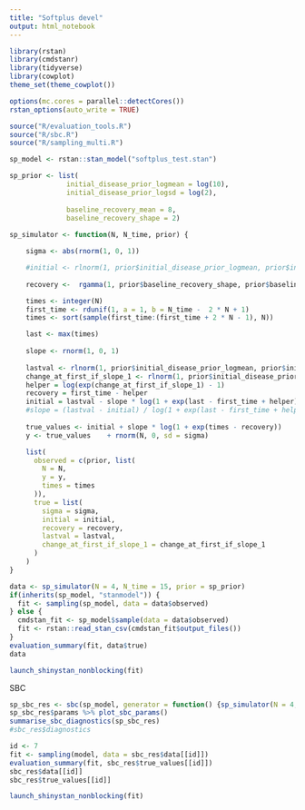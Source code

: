 ```yaml
---
title: "Softplus devel"
output: html_notebook
---
```



```r
library(rstan)
library(cmdstanr)
library(tidyverse)
library(cowplot)
theme_set(theme_cowplot())

options(mc.cores = parallel::detectCores())
rstan_options(auto_write = TRUE)

source("R/evaluation_tools.R")
source("R/sbc.R")
source("R/sampling_multi.R")
```

```r
sp_model <- rstan::stan_model("softplus_test.stan")
```

```r
sp_prior <- list(
              initial_disease_prior_logmean = log(10),
              initial_disease_prior_logsd = log(2),
              
              baseline_recovery_mean = 8,
              baseline_recovery_shape = 2)
              
sp_simulator <- function(N, N_time, prior) {

    sigma <- abs(rnorm(1, 0, 1))

    #initial <- rlnorm(1, prior$initial_disease_prior_logmean, prior$initial_disease_prior_logsd)
    
    recovery <-  rgamma(1, prior$baseline_recovery_shape, prior$baseline_recovery_shape / prior$baseline_recovery_mean);

    times <- integer(N)
    first_time <- rdunif(1, a = 1, b = N_time -  2 * N + 1)
    times <- sort(sample(first_time:(first_time + 2 * N - 1), N))

    last <- max(times)
    
    slope <- rnorm(1, 0, 1)
    
    lastval <- rlnorm(1, prior$initial_disease_prior_logmean, prior$initial_disease_prior_logsd)
    change_at_first_if_slope_1 <- rlnorm(1, prior$initial_disease_prior_logmean, prior$initial_disease_prior_logsd)
    helper = log(exp(change_at_first_if_slope_1) - 1)
    recovery = first_time - helper
    initial = lastval - slope * log(1 + exp(last - first_time + helper));
    #slope = (lastval - initial) / log(1 + exp(last - first_time + helper))
    
    true_values <- initial + slope * log(1 + exp(times - recovery))
    y <- true_values    + rnorm(N, 0, sd = sigma)

    list(
      observed = c(prior, list(
        N = N,
        y = y,
        times = times
      )),
      true = list(
        sigma = sigma,
        initial = initial,
        recovery = recovery,
        lastval = lastval,
        change_at_first_if_slope_1 = change_at_first_if_slope_1
      )
    )
}
```

```r
data <- sp_simulator(N = 4, N_time = 15, prior = sp_prior)
if(inherits(sp_model, "stanmodel")) {
  fit <- sampling(sp_model, data = data$observed)
} else {
  cmdstan_fit <- sp_model$sample(data = data$observed)
  fit <- rstan::read_stan_csv(cmdstan_fit$output_files())
}
evaluation_summary(fit, data$true)
data


```

```r
launch_shinystan_nonblocking(fit)
```

SBC

```r
sp_sbc_res <- sbc(sp_model, generator = function() {sp_simulator(N = 4, N_time = 15, prior = sp_prior)}, N_steps = 50)
sp_sbc_res$params %>% plot_sbc_params()
summarise_sbc_diagnostics(sp_sbc_res)
#sbc_res$diagnostics
```

```r
id <- 7
fit <- sampling(model, data = sbc_res$data[[id]])
evaluation_summary(fit, sbc_res$true_values[[id]])
sbc_res$data[[id]]
sbc_res$true_values[[id]]

launch_shinystan_nonblocking(fit)

```

